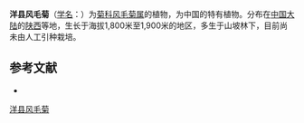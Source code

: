 {{Speciesbox
| name = 洋县风毛菊
| status = 
| status_system = 
| image =
| genus = Saussurea
| species = kungii
| authority = Ling in Contr.
}}

'''洋县风毛菊'''（[[学名|学名]]：{{lang|la|''Saussurea kungii''}}）为[[菊科|菊科]][[风毛菊属|风毛菊属]]的植物，为中国的特有植物。分布在[[中国大陆|中国大陆]]的[[陕西|陕西]]等地，生长于海拔1,800米至1,900米的地区，多生于山坡林下，目前尚未由人工引种栽培。

== 参考文献 ==
<div class="references-small">
* {{cite web| url =http://www.bioinfo.cn/db05/KmzwSpecies.php?action=view&id=5330| title =洋县风毛菊| work =《中国高等植物数据库全库》| publisher =中国科学院微生物研究所| author =昆明植物研究所| accessdate =2009-02-24| deadurl =yes| archiveurl =https://web.archive.org/web/20160305020818/http://www.bioinfo.cn/db05/KmzwSpecies.php?action=view&id=5330| archivedate =2016-03-05}}
</div>
{{Taxonbar|from=Q11145542}}

[[Category:风毛菊属|洋县风毛菊]]


{{植物小作品}}